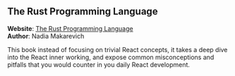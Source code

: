 
## The Rust Programming Language

<UnderConstruction />

**Website**: [The Rust Programming Language](https://www.advanced-react.com)\
**Author**: Nadia Makarevich

This book instead of focusing on trivial React concepts, it takes a deep dive into the React inner working, and expose common misconceptions and pitfalls that you would counter in you daily React development.